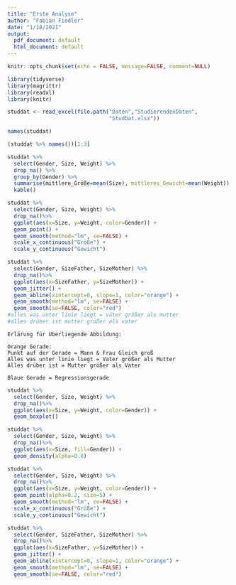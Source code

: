 ```yaml
---
title: "Erste Analyse"
author: "Fabian Fiedler"
date: "1/18/2021"
output:
  pdf_document: default
  html_document: default
---
```


```r
knitr::opts_chunk$set(echo = FALSE, message=FALSE, comment=NULL)
```


```r
library(tidyverse)
library(magrittr)
library(readxl)
library(knitr)
```

```r
studdat <- read_excel(file.path("Daten","StudierendenDaten",
                                "StudDat.xlsx"))
```

```r
names(studdat)
```

```r
(studdat %>% names())[1:3]
```

```r
studdat %>%
  select(Gender, Size, Weight) %>%
  drop_na() %>%
  group_by(Gender) %>%
  summarise(mittlere_Größe=mean(Size), mittleres_Gewicht=mean(Weight)) %>%
  kable()
```

```r
studdat %>%
  select(Gender, Size, Weight) %>%
  drop_na()%>%
  ggplot(aes(x=Size, y=Weight, color=Gender)) + 
  geom_point() +
  geom_smooth(method="lm", se=FALSE) +
  scale_x_continuous("Größe") + 
  scale_y_continuous("Gewicht")
```

```r
studdat %>%
  select(Gender, SizeFather, SizeMother) %>%
  drop_na()%>%
  ggplot(aes(x=SizeFather, y=SizeMother)) +
  geom_jitter() + 
  geom_abline(xintercept=0, slope=1, color="orange") + 
  geom_smooth(method="lm", se=FALSE) + 
  geom_smooth(se=FALSE, color="red")
#alles was unter linie liegt = väter größer als mutter
#alles drüber ist mutter größer als vater
```
```
Erlärung für Überliegende Abbildung:

Orange Gerade:
Punkt auf der Gerade = Mann & Frau Gleich groß
Alles was unter linie liegt = Vater größer als Mutter
Alles drüber ist = Mutter größer als Vater

Blaue Gerade = Regressionsgerade
```

```r
studdat %>%
  select(Gender, Size, Weight) %>%
  drop_na()%>%
  ggplot(aes(x=Size, y=Weight, color=Gender)) +
  geom_boxplot()
```

```r
studdat %>%
  select(Gender, Size, Weight) %>%
  drop_na()%>%
  ggplot(aes(x=Size, fill=Gender)) +
  geom_density(alpha=0.8)
```

```r
studdat %>%
  select(Gender, Size, Weight) %>%
  drop_na()%>%
  ggplot(aes(x=Size, y=Weight, color=Gender)) + 
  geom_point(alpha=0.2, size=5) +
  geom_smooth(method="lm", se=FALSE) +
  scale_x_continuous("Größe") + 
  scale_y_continuous("Gewicht")
```

```r
studdat %>%
  select(Gender, SizeFather, SizeMother) %>%
  drop_na()%>%
  ggplot(aes(x=SizeFather, y=SizeMother)) +
  geom_jitter() + 
  geom_abline(xintercept=0, slope=1, color="orange") + 
  geom_smooth(method="lm", se=FALSE) + 
  geom_smooth(se=FALSE, color="red")
```

